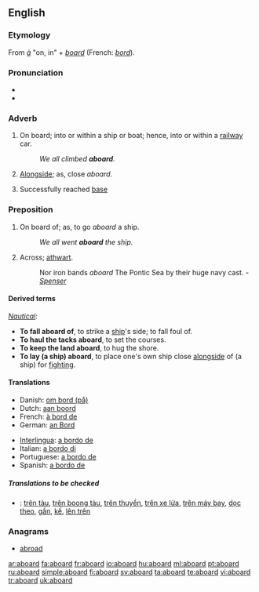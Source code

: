 ==English==

===Etymology===
From {{OF.}} ''[[à]]'' "on, in" + ''[[board]]'' (French: ''[[bord]]'').

===Pronunciation===
*{{IPA| [ə'bɔ:rd]}}
*{{audio|en-us-aboard.ogg|Audio (US)}}

===Adverb===
{{en-adv|-}}

# On board; into or within a ship or boat; hence, into or within a [[railway]] car.
#: ''We all climbed '''aboard'''.''
# [[alongside|Alongside]]; as, close ''aboard''.
# {{baseball}} Successfully reached [[base]]

===Preposition===
{{en-prep}}

# On board of; as, to go ''aboard'' a ship.
#: ''We all went '''aboard''' the ship.''
# {{obsolete}} Across; [[athwart]].
#:Nor iron bands ''aboard'' The Pontic Sea by their huge navy cast. - ''[[Spenser]]''

====Derived terms====
''[[Nautical]]'':
*'''To fall aboard of''', to strike a [[ship]]'s side; to fall foul of.
*'''To haul the tacks aboard''', to set the courses.
*'''To keep the land aboard''', to hug the shore.
*'''To lay (a ship) aboard''', to place one's own ship close [[alongside]] of (a ship) for [[fighting]].

====Translations====
{{trans-top|on board of}}
*Danish: [[om bord (på)]]
*Dutch: [[aan boord]]
*French: [[à bord de]]
*German: [[an Bord]]
{{trans-mid}}
*[[Interlingua]]: [[a bordo de]]
*Italian: [[a bordo di]]
*Portuguese: [[a bordo de]]
*Spanish: [[a bordo de]]
{{trans-bottom}}

=====Translations to be checked=====
{{checktrans}}
*{{ttbc|Vietnamese}}: [[trên tàu]], [[trên boong tàu]], [[trên thuyền]], [[trên xe lửa]], [[trên máy bay]], [[dọc theo]], [[gần]], [[kế]], [[lên trên]]

===Anagrams===
* [[abroad]]

[[ar:aboard]]
[[fa:aboard]]
[[fr:aboard]]
[[io:aboard]]
[[hu:aboard]]
[[ml:aboard]]
[[pt:aboard]]
[[ru:aboard]]
[[simple:aboard]]
[[fi:aboard]]
[[sv:aboard]]
[[ta:aboard]]
[[te:aboard]]
[[vi:aboard]]
[[tr:aboard]]
[[uk:aboard]]